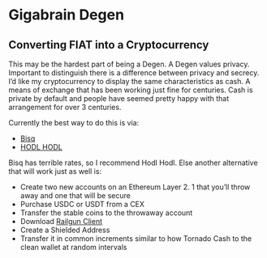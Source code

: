# Gigabrain Degen

## Converting FIAT into a Cryptocurrency

This may be the hardest part of being a Degen. A Degen values privacy. Important to distinguish there is a difference between privacy and secrecy. I'd like my cryptocurrency to display the same characteristics as cash. A means of exchange that has been working just fine for centuries. Cash is private by default and people have seemed pretty happy with that arrangement for over 3 centuries. 

Currently the best way to do this is via:

* [Bisq](https://bisq.network/)
* [HODL HODL](https://hodlhodl.com/)

Bisq has terrible rates, so I recommend Hodl Hodl. Else another alternative that will work just as well is:

* Create two new accounts on an Ethereum Layer 2. 1 that you'll throw away and one that will be secure
* Purchase USDC or USDT from a CEX
* Transfer the stable coins to the throwaway account
* Download [Railgun Client](https://www.railway.xyz/#download)
* Create a Shielded Address
* Transfer it in common increments similar to how Tornado Cash to the clean wallet at random intervals


